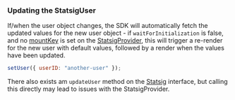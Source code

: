 ### Updating the StatsigUser

If/when the user object changes, the SDK will automatically fetch the updated values for the new user object -
if `waitForInitialization` is false, and no [mountKey](#mount-key) is set on the [StatsigProvider](#statsig-provider), this will trigger a
re-render for the new user with default values, followed by a render when the values have been updated.

```js
setUser({ userID: "another-user" });
```

There also exists am `updateUser` method on the [Statsig](#statsig-interface) interface, but calling this directly may lead to issues with the StatsigProvider.
